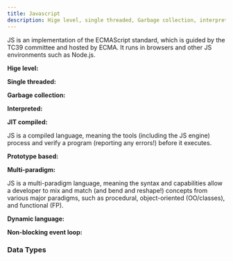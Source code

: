 ```yaml
---
title: Javascript
description: Hige level, single threaded, Garbage collection, interpreted or JIT compiled, prototype based, multi-paradigm, dynamic language, non-blocking event loop
---
```


JS is an implementation of the ECMAScript standard, which is guided by the TC39 committee and hosted by ECMA. It runs in browsers and other JS environments such as Node.js.

**Hige level:**


**Single threaded:**


**Garbage collection:**


**Interpreted:**


**JIT compiled:**

JS is a compiled language, meaning the tools (including the JS engine) process and verify a program (reporting any errors!) before it executes.

**Prototype based:**


**Multi-paradigm:**

JS is a multi-paradigm language, meaning the syntax and capabilities allow a developer to mix and match (and bend and reshape!) concepts from various major paradigms, such as procedural, object-oriented (OO/classes), and functional (FP).

**Dynamic language:**


**Non-blocking event loop:**

### Data Types

